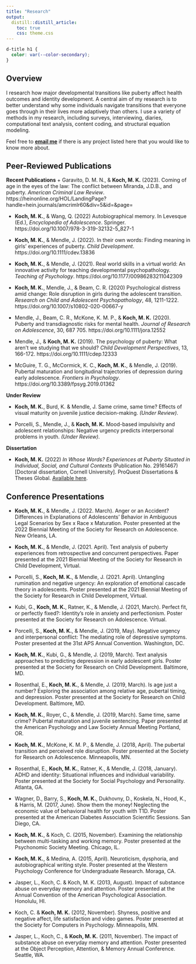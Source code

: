 ```yaml
---
title: "Research"
output:
  distill::distill_article:
    toc: true
    css: theme.css
---
```


```css
d-title h1 {
  color: var(--color-secondary);
}

```

## Overview
I  research how major developmental transitions like puberty affect health outcomes and identity development.
A central aim of my research is to better understand why some individuals navigate transitions that everyone goes through in their lives more adaptively than others.
I use a variety of methods in my research, including surveys, interviewing, diaries, computational text analysis, content coding, and structural equation modeling.

Feel free to [__email me__](mailto:m.koch@ufl.edu) if there is any project listed here that you would like to know more about.


## Peer-Reviewed Publications

**Recent Publications**
+ Garavito, D. M. N., & __Koch, M. K.__ (2023). Coming of age in the eyes of the law: The	conflict between Miranda, J.D.B., and puberty. _American Criminal Law Review_. https://heinonline.org/HOL/LandingPage?handle=hein.journals/amcrimlr60&div=5&id=&page=

+ __Koch, M. K.__, & Wang, Q. (2022) Autobiographical memory. In Levesque (Ed.), _Encyclopedia of Adolescence_. Springer. https://doi.org/10.1007/978-3-319-32132-5_827-1

+ __Koch, M. K.__, & Mendle, J. (2022). In their own words: Finding meaning in girls’ experiences of	puberty. _Child Development_. https://doi.org/10.1111/cdev.13836

+ __Koch, M. K.__, & Mendle, J. (2021). Real world skills in a virtual world: An innovative activity for teaching developmental psychopathology. _Teaching of Psychology_. https://doi.org/10.1177/00986283211042309

+ __Koch, M. K.__, Mendle, J., & Beam, C. R. (2020) Psychological distress amid change: Role	disruption in girls during the adolescent transition. _Research on Child and Adolescent Psychopathology_, 48, 1211-1222. https://doi.org/10.1007/s10802-020-00667-y

+ Mendle, J., Beam, C. R., McKone, K. M. P., & __Koch, M. K.__ (2020). Puberty and transdiagnostic risks for mental health. _Journal of Research on Adolescence_, 30, 687	705. https://doi.org/10.1111/jora.12552

+ Mendle, J., & __Koch, M. K.__ (2019). The psychology of puberty: What aren’t we studying that	we should? _Child Development Perspectives_, 13, 166-172.	https://doi.org/10.1111/cdep.12333

+ McGuire, T. G., McCormick, K. C., __Koch, M. K.__, & Mendle, J. (2019). Pubertal maturation	and longitudinal trajectories of depression during early adolescence. _Frontiers in	Psychology_.  https://doi.org/10.3389/fpsyg.2019.01362

**Under Review**

+ __Koch, M. K.__, Burd, K. & Mendle, J. Same crime, same time? Effects of visual maturity on	juvenile justice decision-making. _(Under Review)_.

+ Porcelli, S., Mendle, J., & __Koch, M. K.__ Mood-based impulsivity and adolescent relationships:	Negative urgency predicts interpersonal problems in youth. _(Under Review)_.

**Dissertation**

+ __Koch, M. K.__ (2022) _In Whose Words? Experiences at Puberty Situated in Individual, Social, and Cultural Contexts_ (Publication No. 29161467) [Doctoral dissertation, Cornell University]. ProQuest Dissertations & Theses Global. [Available here](./Koch_Dissertation.pdf).

## Conference Presentations

+ __Koch, M. K.__, & Mendle, J. (2022. March). Anger or an Accident? Differences in Explanations	of Adolescents’ Behavior in Ambiguous Legal Scenarios by Sex x Race x Maturation.	Poster presented at the 2022 Biennial Meeting of the Society for Research on	Adolescence. New Orleans, LA.

+ __Koch, M. K.__, & Mendle, J. (2021. April). Text analysis of puberty experiences from	retrospective and concurrent perspectives. Paper presented at the 2021 Biennial Meeting	of the Society for Research in Child Development, Virtual.

+ Porcelli, S., __Koch, M. K.__, & Mendle, J. (2021. April). Untangling rumination and negative	urgency: An exploration of emotional cascade theory in adolescents. Poster presented at	the 2021 Biennial Meeting of the Society for Research in Child Development, Virtual.

+ Kubi, G., __Koch, M. K.__, Ratner, K., & Mendle, J. (2021, March). Perfect fit, or perfectly fixed?:	Identity’s role in anxiety and perfectionism. Poster presented at the Society for Research	on Adolescence. Virtual.

+ Porcelli, S., __Koch, M. K.__, & Mendle, J. (2019, May). Negative urgency and interpersonal	conflict: The mediating role of depressive symptoms. Poster presented at the 31st APS	Annual Convention. Washington, DC.

+ __Koch, M. K.__, Kubi, G., & Mendle, J. (2019, March). Text analysis approaches to predicting	depression in early adolescent girls. Poster presented at the Society for Research on Child	Development. Baltimore, MD.

+ Rosenthal, E., __Koch, M. K.__, & Mendle, J. (2019, March). Is age just a number? Exploring the	association among relative age, pubertal timing, and depression. Poster presented at the	Society for Research on Child Development. Baltimore, MD.

+ __Koch, M. K.__, Royer, C., & Mendle, J. (2019, March). Same time, same crime? Pubertal	maturation and juvenile sentencing. Paper presented at the American Psychology and	Law Society Annual Meeting Portland, OR.

+ __Koch, M. K.__, McKone, K. M. P., & Mendle, J. (2018, April). The pubertal transition and	perceived role disruption. Poster presented at the Society for Research on Adolescence.	Minneapolis, MN.

+ Rosenthal, E., __Koch, M. K.__, Ratner, K., & Mendle, J. (2018, January). ADHD and identity:	Situational influences and individual variability. Poster presented at the Society for Social	Psychology and Personality. Atlanta, GA.

+ Wagner, D., Barry, S., __Koch, M. K.__, Dukhovny, D., Koskela, N., Hood, K., & Harris, M. (2017,	June). Show them the money! Neglecting the economic value of behavioral health for	youth with T1D. Poster presented at the American Diabetes Association Scientific	Sessions. San Diego, CA.

+ __Koch, M. K.__, & Koch, C. (2015, November). Examining the relationship between multi-tasking	and working memory. Poster presented at the Psychonomic Society Meeting. Chicago,	IL.

+ __Koch, M. K.__, & Medina, A. (2015, April). Neuroticism, dysphoria, and autobiographical writing	style. Poster presented at the Western Psychology Conference for Undergraduate	Research. Moraga, CA.

+ Jasper, L., Koch, C. & Koch, M. K. (2013, August). Impact of substance abuse on everyday	memory and attention. Poster presented at the Annual Convention of the American Psychological Association. Honolulu, HI.

+ Koch, C. & __Koch, M. K.__ (2012, November). Shyness, positive and negative affect, life	satisfaction and video games. Poster presented at the Society for Computers in	Psychology. Minneapolis, MN.

+ Jasper, L., Koch, C., & __Koch, M. K.__ (2011, November). The impact of substance abuse on	everyday memory and attention. Poster presented at the Object Perception, Attention, &	Memory Annual Conference. Seattle, WA.
